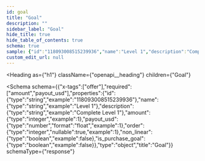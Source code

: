 ```yaml
---
id: goal
title: "Goal"
description: ""
sidebar_label: "Goal"
hide_title: true
hide_table_of_contents: true
schema: true
sample: {"id":"118093008515239936","name":"Level 1","description":"Complete Level 1","amount":1,"payout_usd":1,"order":1,"non_linear":false,"is_purchase_goal":false}
custom_edit_url: null
---
```



<Heading
  as={"h1"}
  className={"openapi__heading"}
  children={"Goal"}
>
</Heading>





<Schema
  schema={{"x-tags":["offer"],"required":["amount","payout_usd"],"properties":{"id":{"type":"string","example":"118093008515239936"},"name":{"type":"string","example":"Level 1"},"description":{"type":"string","example":"Complete Level 1"},"amount":{"type":"integer","example":1},"payout_usd":{"type":"number","format":"float","example":1},"order":{"type":"integer","nullable":true,"example":1},"non_linear":{"type":"boolean","example":false},"is_purchase_goal":{"type":"boolean","example":false}},"type":"object","title":"Goal"}}
  schemaType={"response"}
>
  
</Schema>
            